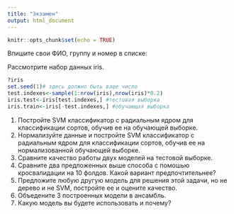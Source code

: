 ```yaml
---
title: "Экзамен"
output: html_document
---
```


```r
knitr::opts_chunk$set(echo = TRUE)
```

Впишите свои ФИО, группу и номер в списке: 



Рассмотрите набор данных iris.

```r
?iris
set.seed(1)# здесь должно быть ваше число
test.indexes<-sample(1:nrow(iris),nrow(iris)*0.2)
iris.test<-iris[test.indexes,] #тестовая выборка
iris.train<-iris[-test.indexes,] #обучающая выборка
```

1. Постройте SVM классификатор с радиальным ядром для классификации сортов, обучив ее на обучающей выборке.
2. Нормализуйте данные и постройте SVM классификатор с радиальным ядром для классификации сортов, обучив ее на нормализованной обучающей выборке. 
3. Сравните качество работы двух моделей на тестовой выборке.
4. Сравните два предложенных выше способа с помошью кросвалидации на 10 фолдов. Какой вариант предпочтительнее?
5. Предложите любую другую модель для решения этой задачи, но не дерево и не SVM, постройте ее и оцените качество.
6. Объедените 3 построенных модели в ансамбль.
7. Какую модель вы будете использовать и почему?

